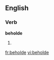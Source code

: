 ==English==

===Verb===
'''beholde'''

# {{obsolete spelling of|behold}}

[[fr:beholde]]
[[vi:beholde]]